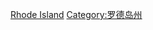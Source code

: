 {{commonscat|Rail transportation in Rhode Island}}

[[Category:美國各州交通|Rhode Island]]
[[Category:罗德岛州|Category:罗德岛州]]